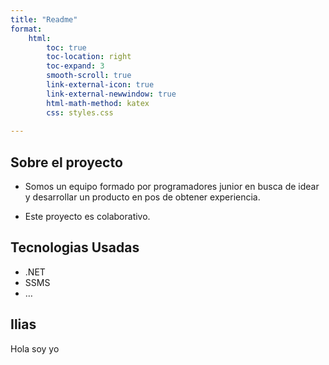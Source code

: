 ```yaml
---
title: "Readme"
format:
    html:
        toc: true
        toc-location: right
        toc-expand: 3
        smooth-scroll: true
        link-external-icon: true
        link-external-newwindow: true
        html-math-method: katex
        css: styles.css
     
---
```


## Sobre el proyecto

- Somos un equipo formado por programadores junior en busca de idear y desarrollar un producto en pos de obtener experiencia.

- Este proyecto es colaborativo.

## Tecnologias Usadas

- .NET
- SSMS
- ...

## Ilias
Hola soy yo


